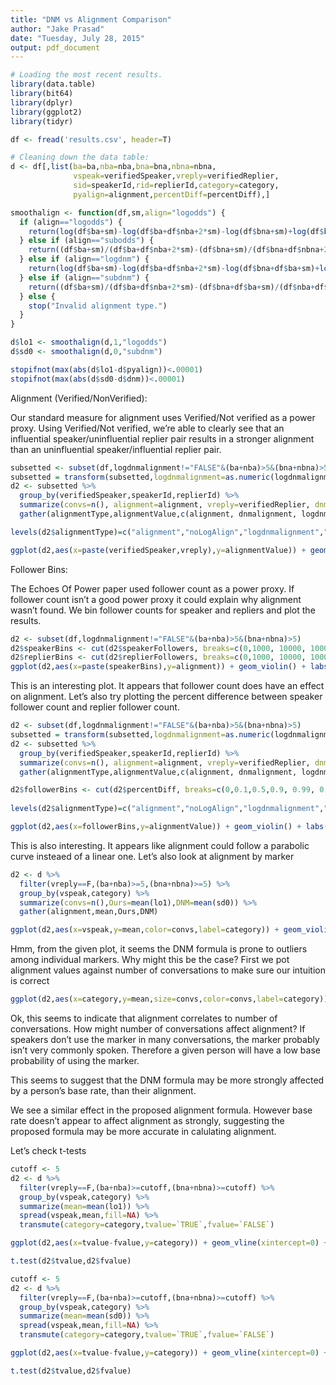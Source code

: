 ```yaml
---
title: "DNM vs Alignment Comparison"
author: "Jake Prasad"
date: "Tuesday, July 28, 2015"
output: pdf_document
---
```




```r
# Loading the most recent results.
library(data.table)
library(bit64)
library(dplyr)
library(ggplot2)
library(tidyr)

df <- fread('results.csv', header=T)
```



```r
# Cleaning down the data table:
d <- df[,list(ba=ba,nba=nba,bna=bna,nbna=nbna,
              vspeak=verifiedSpeaker,vreply=verifiedReplier,
              sid=speakerId,rid=replierId,category=category,
              pyalign=alignment,percentDiff=percentDiff),]

```


```r
smoothalign <- function(df,sm,align="logodds") {
  if (align=="logodds") {
    return(log(df$ba+sm)-log(df$ba+df$nba+2*sm)-log(df$bna+sm)+log(df$bna+df$nbna+2*sm))
  } else if (align=="subodds") {
    return((df$ba+sm)/(df$ba+df$nba+2*sm)-(df$bna+sm)/(df$bna+df$nbna+2*sm))
  } else if (align=="logdnm") {
    return(log(df$ba+sm)-log(df$ba+df$nba+2*sm)-log(df$bna+df$ba+sm)+log(df$nba+df$ba+df$bna+df$nbna+2*sm))
  } else if (align=="subdnm") {
    return((df$ba+sm)/(df$ba+df$nba+2*sm)-(df$bna+df$ba+sm)/(df$nba+df$ba+df$bna+df$nbna+2*sm))
  } else {
    stop("Invalid alignment type.")
  }
} 

d$lo1 <- smoothalign(d,1,"logodds")
d$sd0 <- smoothalign(d,0,"subdnm")

stopifnot(max(abs(d$lo1-d$pyalign))<.00001)
stopifnot(max(abs(d$sd0-d$dnm))<.00001)


```

Alignment (Verified/NonVerified):

Our standard measure for alignment uses Verified/Not verified as a power proxy. Using Verified/Not verified, we're able to clearly see that an influential speaker/uninfluential replier pair results in a stronger alignment than an uninfluential speaker/influential replier pair.

```r
subsetted <- subset(df,logdnmalignment!="FALSE"&(ba+nba)>5&(bna+nbna)>5)
subsetted = transform(subsetted,logdnmalignment=as.numeric(logdnmalignment))
d2 <- subsetted %>%
  group_by(verifiedSpeaker,speakerId,replierId) %>%
  summarize(convs=n(), alignment=alignment, vreply=verifiedReplier, dnmalignment=dnmalignment, noLogAlign=noLogAlign, logdnmalignment=logdnmalignment) %>%
  gather(alignmentType,alignmentValue,c(alignment, dnmalignment, logdnmalignment, noLogAlign))

levels(d2$alignmentType)=c("alignment","noLogAlign","logdnmalignment","dnmalignment")

ggplot(d2,aes(x=paste(verifiedSpeaker,vreply),y=alignmentValue)) + geom_violin() + labs(title="Log-Comparison of Different Alignment Formulas",x="Speaker verified?",y="Alignment") + facet_wrap(~ alignmentType, scales = "free") + stat_summary(geom="point",fun.y="mean")

```
Follower Bins:

The Echoes Of Power paper used follower count as a power proxy. If follower count isn't a good power proxy it could explain why alignment wasn't found. We bin follower counts for speaker and repliers and plot the results.

```r
d2 <- subset(df,logdnmalignment!="FALSE"&(ba+nba)>5&(bna+nbna)>5)
d2$speakerBins <- cut(d2$speakerFollowers, breaks=c(0,1000, 10000, 100000, 100000000), labels=c("Speaker Count < 10^3", "Speaker Count < 10^4", "Speaker Count < 10^5", "Speaker Count > 10^5"))
d2$replierBins <- cut(d2$replierFollowers, breaks=c(0,1000, 10000, 100000, 100000000), labels=c("< 10^3", "< 10^4", "< 10^5", "> 10^5"))
ggplot(d2,aes(x=paste(speakerBins),y=alignment)) + geom_violin() + labs(font=10, title="Speaker/Replier Follower Count (Absolute values)",x="Speaker Follower Count",y="Alignment") + facet_wrap(~ replierBins) + geom_boxplot(width=.1) 


```

This is an interesting plot. It appears that follower count does have an effect on alignment. Let's also try plotting the percent difference between speaker follower count and replier follower count.

```r
d2 <- subset(df,logdnmalignment!="FALSE"&(ba+nba)>5&(bna+nbna)>5)
subsetted = transform(subsetted,logdnmalignment=as.numeric(logdnmalignment))
d2 <- subsetted %>%
  group_by(verifiedSpeaker,speakerId,replierId) %>%
  summarize(convs=n(), alignment=alignment, vreply=verifiedReplier, dnmalignment=dnmalignment, noLogAlign=noLogAlign, logdnmalignment=logdnmalignment, percentDiff=percentDiff) %>%
  gather(alignmentType,alignmentValue,c(alignment, dnmalignment, logdnmalignment, noLogAlign))

d2$followerBins <- cut(d2$percentDiff, breaks=c(0,0.1,0.5,0.9, 0.99, 0.999, 1), labels=c("<0.1","<0.5", "<0.9", "<0.99", "<0.999", "<1"))
 
levels(d2$alignmentType)=c("alignment","noLogAlign","logdnmalignment","dnmalignment")

ggplot(d2,aes(x=followerBins,y=alignmentValue)) + geom_violin() + labs(title="Speaker/Replier Follower Count Percent Difference",x="Percent Difference between Speaker Follower Count and Replier Follower Count",y="Alignment") + facet_wrap(~ alignmentType, scales = "free") + geom_boxplot(width=.1) 
```

This is also interesting. It appears like alignment could follow a parabolic curve insteaed of a linear one. Let's also look at alignment by marker

```r
d2 <- d %>%
  filter(vreply==F,(ba+nba)>=5,(bna+nbna)>=5) %>%
  group_by(vspeak,category) %>%
  summarize(convs=n(),Ours=mean(lo1),DNM=mean(sd0)) %>%
  gather(alignment,mean,Ours,DNM)

ggplot(d2,aes(x=vspeak,y=mean,color=convs,label=category)) + geom_violin() + geom_text(position=position_jitter(w=0.2),size=4) + labs(title="Non-verified repliers' alignments\naggregated by marker (Cutoff=5)",x="Speaker verification",y="Mean alignment",color="Speaker-replier\npairs using\nthe marker") + facet_wrap(~ alignment,scales="free") + theme_grey()

```

Hmm, from the given plot, it seems the DNM formula is prone to outliers among individual markers. Why might this be the case? First we pot alignment values against number of conversations to make sure our intuition is correct

```r
ggplot(d2,aes(x=category,y=mean,size=convs,color=convs,label=category)) + geom_point() + facet_wrap(~alignment, scales="free")

```

Ok, this seems to indicate that alignment correlates to number of conversations. How might number of conversations affect alignment? If speakers don't use the marker in many conversations, the marker probably isn't very commonly spoken. Therefore a given person will have a low base probability of using the marker. 

This seems to suggest that the DNM formula may be more strongly affected by a person's base rate, than their alignment. 

We see a similar effect in the proposed alignment formula. However base rate doesn't appear to affect alignment as strongly, suggesting the proposed formula may be more accurate in calulating alignment.

Let's check t-tests

```r
cutoff <- 5
d2 <- d %>%
  filter(vreply==F,(ba+nba)>=cutoff,(bna+nbna)>=cutoff) %>%
  group_by(vspeak,category) %>%
  summarize(mean=mean(lo1)) %>%
  spread(vspeak,mean,fill=NA) %>%
  transmute(category=category,tvalue=`TRUE`,fvalue=`FALSE`)

ggplot(d2,aes(x=tvalue-fvalue,y=category)) + geom_vline(xintercept=0) + geom_text(aes(label=category),size=4.5) + labs(title="Difference in our marker alignments by non-verified speakers\n(Cutoff=5)",x="Difference in alignment from verfied to non-verified\n(+ means aligns more to power)",y="word") + theme_bw()

t.test(d2$tvalue,d2$fvalue)
```

```r
cutoff <- 5
d2 <- d %>%
  filter(vreply==F,(ba+nba)>=cutoff,(bna+nbna)>=cutoff) %>%
  group_by(vspeak,category) %>%
  summarize(mean=mean(sd0)) %>%
  spread(vspeak,mean,fill=NA) %>%
  transmute(category=category,tvalue=`TRUE`,fvalue=`FALSE`)

ggplot(d2,aes(x=tvalue-fvalue,y=category)) + geom_vline(xintercept=0) + geom_text(aes(label=category),size=4.5) + labs(title="Difference in DNM marker alignments by non-verified speakers\n(Cutoff=5)",x="Difference in alignment from verfied to non-verified\n(+ means aligns more to power)",y="word") + theme_bw()

t.test(d2$tvalue,d2$fvalue)

```